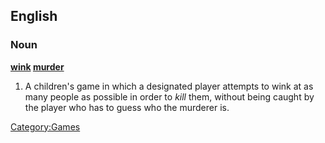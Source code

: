 ==English==

===Noun===
'''[[wink]] [[murder]]'''

# A children's game in which a designated player attempts to wink at as many people as possible in order to ''kill'' them, without being caught by the player who has to guess who the murderer is.

[[Category:Games]]